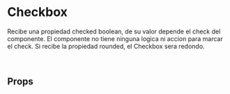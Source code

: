 
<Meta title="Components/Checkbox" component={Checkbox} />

# Checkbox
Recibe una propiedad checked boolean, de su valor depende el check del componente.
El componente no tiene ninguna logica ni accion para marcar el check.
Si recibe la propiedad rounded, el Checkbox sera redondo.

<br />

<Preview>
  <Story name="Checkbox">
    <List>
      <Checkbox checked/>
      <Checkbox />
      <Checkbox rounded checked/>
    </List>
  </Story>
</Preview>

## Props
<Props of={Checkbox} />
